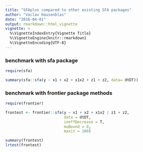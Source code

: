```yaml
---
title: "SFAplus compared to other existing SFA packages"
author: "Vaclav Hausenblas"
date: "2016-04-01"
output: rmarkdown::html_vignette
vignette: >
  %\VignetteIndexEntry{Vignette Title}
  %\VignetteEngine{knitr::rmarkdown}
  %\VignetteEncoding{UTF-8}
---
```



### benchmark with sfa package

```r
require(sfa)

summary(sfa::sfa(y ~ x1 + x2 + x1x2 + z1 + z2, data= dtDT))

```


### benchmark with frontier package methods

```r
require(frontier)

frontest <- frontier::sfa(y ~ x1 + x2 + x1x2 | z1 + z2,
                          data = dtDT,
                          ineffDecrease = T,
                          muBound = 0,
                          maxit = 100)

summary(frontest)
lrtest(frontest)

```

